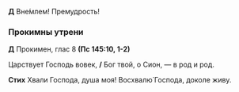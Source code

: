 **Д** Вне́млем! Премудрость! 

### Прокимны утрени

**Д** Прокимен, глас 8 **(Пс 145:10, 1-2)**

Царствует Господь вовек, **/**  Бог твой, о Сион, — в род и род.

**Стих** Хвали Господа, душа моя! Восхвалю́ Господа, доколе живу.
